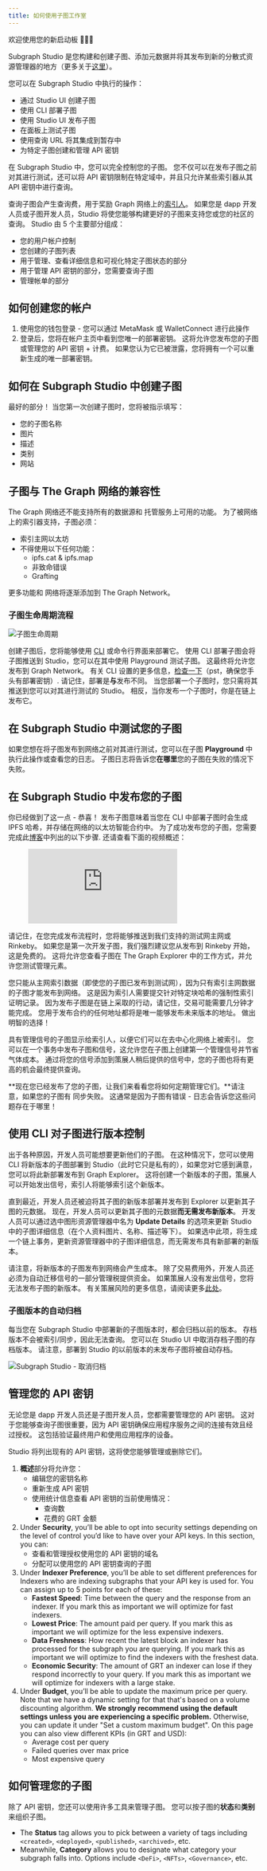 ```yaml
---
title: 如何使用子图工作室
---
```


欢迎使用您的新启动板 👩🏽‍🚀

Subgraph Studio 是您构建和创建子图、添加元数据并将其发布到新的分散式资源管理器的地方（更多关于[这里](/network/explorer)）。

您可以在 Subgraph Studio 中执行的操作：

- 通过 Studio UI 创建子图
- 使用 CLI 部署子图
- 使用 Studio UI 发布子图
- 在面板上测试子图
- 使用查询 URL 将其集成到暂存中
- 为特定子图创建和管理 API 密钥

在 Subgraph Studio 中，您可以完全控制您的子图。 您不仅可以在发布子图之前对其进行测试，还可以将 API 密钥限制在特定域中，并且只允许某些索引器从其 API 密钥中进行查询。

查询子图会产生查询费，用于奖励 Graph 网络上的[索引人](/network/indexing)。 如果您是 dapp 开发人员或子图开发人员，Studio 将使您能够构建更好的子图来支持您或您的社区的查询。 Studio 由 5 个主要部分组成：

- 您的用户帐户控制
- 您创建的子图列表
- 用于管理、查看详细信息和可视化特定子图状态的部分
- 用于管理 API 密钥的部分，您需要查询子图
- 管理帐单的部分

## 如何创建您的帐户

1. 使用您的钱包登录 - 您可以通过 MetaMask 或 WalletConnect 进行此操作
1. 登录后，您将在帐户主页中看到您唯一的部署密钥。 这将允许您发布您的子图或管理您的 API 密钥 + 计费。 如果您认为它已被泄露，您将拥有一个可以重新生成的唯一部署密钥。

## 如何在 Subgraph Studio 中创建子图

最好的部分！ 当您第一次创建子图时，您将被指示填写：

- 您的子图名称
- 图片
- 描述
- 类别
- 网站

## 子图与 The Graph 网络的兼容性

The Graph 网络还不能支持所有的数据源和 托管服务上可用的功能。 为了被网络上的索引器支持，子图必须：

- 索引主网以太坊
- 不得使用以下任何功能：
  - ipfs.cat & ipfs.map
  - 非致命错误
  - Grafting

更多功能和 网络将逐渐添加到 The Graph Network。

### 子图生命周期流程

![子图生命周期](/img/subgraph-lifecycle.png)

创建子图后，您将能够使用 [CLI](https://github.com/graphprotocol/graph-cli) 或命令行界面来部署它。 使用 CLI 部署子图会将子图推送到 Studio，您可以在其中使用 Playground 测试子图。 这最终将允许您发布到 Graph Network。 有关 CLI 设置的更多信息，[检查一下](/developing/defining-a-subgraph#install-the-graph-cli)（pst，确保您手头有部署密钥）. 请记住，部署是**与**发布不同。 当您部署一个子图时，您只需将其推送到您可以对其进行测试的 Studio。 相反，当你发布一个子图时，你是在链上发布它。

## 在 Subgraph Studio 中测试您的子图

如果您想在将子图发布到网络之前对其进行测试，您可以在子图 **Playground** 中执行此操作或查看您的日志。 子图日志将告诉您**在哪里**您的子图在失败的情况下失败。

## 在 Subgraph Studio 中发布您的子图

你已经做到了这一点 - 恭喜！ 发布子图意味着当您在 CLI 中部署子图时会生成 IPFS 哈希，并存储在网络的以太坊智能合约中。 为了成功发布您的子图，您需要完成此[博客](https://thegraph.com/blog/building-with-subgraph-studio)中列出的以下步骤. 还请查看下面的视频概述：

<figure className="video-container">
  <iframe
    className="video-iframe"
    src="https://www.youtube.com/embed/HfDgC2oNnwo"
    title="YouTube video player"
    frameBorder="0"
    allowFullScreen
  ></iframe>
</figure>

请记住，在您完成发布流程时，您将能够推送到我们支持的测试网主网或 Rinkeby。 如果您是第一次开发子图，我们强烈建议您从发布到 Rinkeby 开始，这是免费的。 这将允许您查看子图在 The Graph Explorer 中的工作方式，并允许您测试管理元素。

您只能从主网索引数据（即使您的子图已发布到测试网），因为只有索引主网数据的子图才能发布到网络。 这是因为索引人需要提交针对特定块哈希的强制性索引证明记录。 因为发布子图是在链上采取的行动，请记住，交易可能需要几分钟才能完成。 您用于发布合约的任何地址都将是唯一能够发布未来版本的地址。 做出明智的选择！

具有管理信号的子图显示给索引人，以便它们可以在去中心化网络上被索引。 您可以在一个事务中发布子图和信号，这允许您在子图上创建第一个管理信号并节省气体成本。 通过将您的信号添加到策展人稍后提供的信号中，您的子图也将有更高的机会最终提供查询。

**现在您已经发布了您的子图，让我们来看看您将如何定期管理它们。**请注意，如果您的子图有 同步失败。 这通常是因为子图有错误 - 日志会告诉您这些问题存在于哪里！

## 使用 CLI 对子图进行版本控制

出于各种原因，开发人员可能想要更新他们的子图。 在这种情况下，您可以使用 CLI 将新版本的子图部署到 Studio（此时它只是私有的），如果您对它感到满意，您可以将此新部署发布到 Graph Explorer。 这将创建一个新版本的子图，策展人可以开始发出信号，索引人将能够索引这个新版本。

直到最近，开发人员还被迫将其子图的新版本部署并发布到 Explorer 以更新其子图的元数据。 现在，开发人员可以更新其子图的元数据**而无需发布新版本**。 开发人员可以通过选中图形资源管理器中名为 **Update Details** 的选项来更新 Studio 中的子图详细信息（在个人资料图片、名称、描述等下）。 如果选中此项，将生成一个链上事务，更新资源管理器中的子图详细信息，而无需发布具有新部署的新版本。

请注意，将新版本的子图发布到网络会产生成本。 除了交易费用外，开发人员还必须为自动迁移信号的一部分管理税提供资金。 如果策展人没有发出信号，您将无法发布子图的新版本。 有关策展风险的更多信息，请阅读更多[此处](/network/curating)。

### 子图版本的自动归档

每当您在 Subgraph Studio 中部署新的子图版本时，都会归档以前的版本。 存档版本不会被索引/同步，因此无法查询。 您可以在 Studio UI 中取消存档子图的存档版本。 请注意，部署到 Studio 的以前版本的未发布子图将被自动存档。

![Subgraph Studio - 取消归档](/img/Unarchive.png)

## 管理您的 API 密钥

无论您是 dapp 开发人员还是子图开发人员，您都需要管理您的 API 密钥。 这对于您能够查询子图很重要，因为 API 密钥确保应用程序服务之间的连接有效且经过授权。 这包括验证最终用户和使用应用程序的设备。

Studio 将列出现有的 API 密钥，这将使您能够管理或删除它们。

1. **概述**部分将允许您：
   - 编辑您的密钥名称
   - 重新生成 API 密钥
   - 使用统计信息查看 API 密钥的当前使用情况：
     - 查询数
     - 花费的 GRT 金额
2. Under **Security**, you’ll be able to opt into security settings depending on the level of control you’d like to have over your API keys. In this section, you can:
   - 查看和管理授权使用您的 API 密钥的域名
   - 分配可以使用您的 API 密钥查询的子图
3. Under **Indexer Preference**, you’ll be able to set different preferences for Indexers who are indexing subgraphs that your API key is used for. You can assign up to 5 points for each of these:
   - **Fastest Speed**: Time between the query and the response from an indexer. If you mark this as important we will optimize for fast indexers.
   - **Lowest Price**: The amount paid per query. If you mark this as important we will optimize for the less expensive indexers.
   - **Data Freshness**: How recent the latest block an indexer has processed for the subgraph you are querying. If you mark this as important we will optimize to find the indexers with the freshest data.
   - **Economic Security**: The amount of GRT an indexer can lose if they respond incorrectly to your query. If you mark this as important we will optimize for indexers with a large stake.
4. Under **Budget**, you’ll be able to update the maximum price per query. Note that we have a dynamic setting for that that's based on a volume discounting algorithm. **We strongly recommend using the default settings unless you are experiencing a specific problem.** Otherwise, you can update it under "Set a custom maximum budget". On this page you can also view different KPIs (in GRT and USD):
   - Average cost per query
   - Failed queries over max price
   - Most expensive query

## 如何管理您的子图

除了 API 密钥，您还可以使用许多工具来管理子图。 您可以按子图的**状态**和**类别**来组织子图。

- The **Status** tag allows you to pick between a variety of tags including `<created>`, `<deployed>`, `<published>`, `<archived>`, etc.
- Meanwhile, **Category** allows you to designate what category your subgraph falls into. Options include `<DeFi>`, `<NFTs>`, `<Governance>`, etc.
